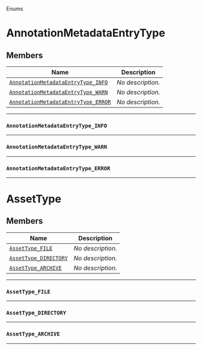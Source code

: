  Enums <a name="Enums" id="Enums"></a>

# AnnotationMetadataEntryType <a name="AnnotationMetadataEntryType" id="cdktf.AnnotationMetadataEntryType"></a>

## Members <a name="Members" id="Members"></a>

| **Name** | **Description** |
| --- | --- |
| <code><a href="#cdktf.AnnotationMetadataEntryType.INFO">AnnotationMetadataEntryType_INFO</a></code> | *No description.* |
| <code><a href="#cdktf.AnnotationMetadataEntryType.WARN">AnnotationMetadataEntryType_WARN</a></code> | *No description.* |
| <code><a href="#cdktf.AnnotationMetadataEntryType.ERROR">AnnotationMetadataEntryType_ERROR</a></code> | *No description.* |

---

### `AnnotationMetadataEntryType_INFO` <a name="AnnotationMetadataEntryType_INFO" id="cdktf.AnnotationMetadataEntryType.INFO"></a>

---


### `AnnotationMetadataEntryType_WARN` <a name="AnnotationMetadataEntryType_WARN" id="cdktf.AnnotationMetadataEntryType.WARN"></a>

---


### `AnnotationMetadataEntryType_ERROR` <a name="AnnotationMetadataEntryType_ERROR" id="cdktf.AnnotationMetadataEntryType.ERROR"></a>

---


# AssetType <a name="AssetType" id="cdktf.AssetType"></a>

## Members <a name="Members" id="Members"></a>

| **Name** | **Description** |
| --- | --- |
| <code><a href="#cdktf.AssetType.FILE">AssetType_FILE</a></code> | *No description.* |
| <code><a href="#cdktf.AssetType.DIRECTORY">AssetType_DIRECTORY</a></code> | *No description.* |
| <code><a href="#cdktf.AssetType.ARCHIVE">AssetType_ARCHIVE</a></code> | *No description.* |

---

### `AssetType_FILE` <a name="AssetType_FILE" id="cdktf.AssetType.FILE"></a>

---


### `AssetType_DIRECTORY` <a name="AssetType_DIRECTORY" id="cdktf.AssetType.DIRECTORY"></a>

---


### `AssetType_ARCHIVE` <a name="AssetType_ARCHIVE" id="cdktf.AssetType.ARCHIVE"></a>

---

